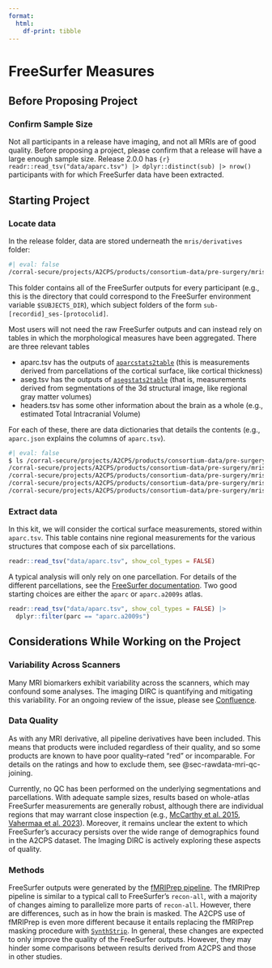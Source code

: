 ```yaml
---
format:
  html:
    df-print: tibble
---
```


# FreeSurfer Measures {#sec-freesurfer}

## Before Proposing Project

### Confirm Sample Size

Not all participants in a release have imaging, and not all MRIs are of good quality. Before proposing a project, please confirm that a release will have a large enough sample size. Release 2.0.0 has `{r} readr::read_tsv("data/aparc.tsv") |> dplyr::distinct(sub) |> nrow()` participants with for which FreeSurfer data have been extracted. 

## Starting Project

### Locate data

In the release folder, data are stored underneath the `mris/derivatives` folder:

```bash
#| eval: false
/corral-secure/projects/A2CPS/products/consortium-data/pre-surgery/mris/derivatives/freesurfer
```

This folder contains all of the FreeSurfer outputs for every participant (e.g., this is the directory that could correspond to the FreeSurfer environment variable `$SUBJECTS_DIR`), which subject folders of the form `sub-[recordid]_ses-[protocolid]`.

Most users will not need the raw FreeSurfer outputs and can instead rely on tables in which the morphological measures have been aggregated. There are three relevant tables

- aparc.tsv has the outputs of [`aparcstats2table`](https://surfer.nmr.mgh.harvard.edu/fswiki/aparcstats2table) (this is measurements derived from parcellations of the cortical surface, like cortical thickness)
- aseg.tsv has the outputs of [`asegstats2table`](https://surfer.nmr.mgh.harvard.edu/fswiki/asegstats2table) (that is, measurements derived from segmentations of the 3d structural image, like regional gray matter volumes)
- headers.tsv has some other information about the brain as a whole (e.g., estimated Total Intracranial Volume)

For each of these, there are data dictionaries that details the contents (e.g., `aparc.json` explains the columns of `aparc.tsv`). 

```bash
#| eval: false
$ ls /corral-secure/projects/A2CPS/products/consortium-data/pre-surgery/mris/derivatives/freesurfer/*{json,tsv}
/corral-secure/projects/A2CPS/products/consortium-data/pre-surgery/mris/derivatives/freesurfer/aparc.json  /corral-secure/projects/A2CPS/products/consortium-data/pre-surgery/mris/derivatives/freesurfer/gm_morph.tsv
/corral-secure/projects/A2CPS/products/consortium-data/pre-surgery/mris/derivatives/freesurfer/aparc.tsv   /corral-secure/projects/A2CPS/products/consortium-data/pre-surgery/mris/derivatives/freesurfer/headers.json
/corral-secure/projects/A2CPS/products/consortium-data/pre-surgery/mris/derivatives/freesurfer/aseg.json   /corral-secure/projects/A2CPS/products/consortium-data/pre-surgery/mris/derivatives/freesurfer/headers.tsv
/corral-secure/projects/A2CPS/products/consortium-data/pre-surgery/mris/derivatives/freesurfer/aseg.tsv
```


### Extract data

In this kit, we will consider the cortical surface measurements, stored within `aparc.tsv`. This table contains nine regional measurements for the various structures that compose each of six parcellations.

```r
readr::read_tsv("data/aparc.tsv", show_col_types = FALSE)
```


A typical analysis will only rely on one parcellation. For details of the different parcellations, see the [FreeSurfer documentation](https://surfer.nmr.mgh.harvard.edu/fswiki/CorticalParcellation). Two good starting choices are either the `aparc` or `aparc.a2009s` atlas. 


```r
readr::read_tsv("data/aparc.tsv", show_col_types = FALSE) |>
  dplyr::filter(parc == "aparc.a2009s")
```


## Considerations While Working on the Project

### Variability Across Scanners

Many MRI biomarkers exhibit variability across the scanners, which may confound some analyses. The imaging DIRC is quantifying and mitigating this variability. For an ongoing review of the issue, please see [Confluence](https://a2cps.atlassian.net/wiki/spaces/DOC/pages/176619539/Imaging+Harmonization). 

### Data Quality

As with any MRI derivative, all pipeline derivatives have been included. This means that products were included regardless of their quality, and so some products are known to have poor quality--rated "red" or incomparable. For details on the ratings and how to exclude them, see @sec-rawdata-mri-qc-joining.

Currently, no QC has been performed on the underlying segmentations and parcellations. With adequate sample sizes, results based on whole-atlas FreeSurfer measurements are generally robust, although there are individual regions that may warrant close inspection (e.g., [McCarthy et al. 2015](http://dx.doi.org/10.3389/fnins.2015.00379), [Vahermaa et al. 2023](https://doi.org/10.1016/j.neuroimage.2023.120306)). Moreover, it remains unclear the extent to which FreeSurfer's accuracy persists over the wide range of demographics found in the A2CPS dataset. The Imaging DIRC is actively exploring these aspects of quality. 

### Methods

FreeSurfer outputs were generated by the [fMRIPrep pipeline](https://fmriprep.org/en/stable/workflows.html#surface-preprocessing). The fMRIPrep pipeline is similar to a typical call to FreeSurfer's `recon-all`, with a majority of changes aiming to parallelize more parts of `recon-all`. However, there are differences, such as in how the brain is masked. The A2CPS use of fMRIPrep is even more different because it entails replacing the fMRIPrep masking procedure with [`SynthStrip`](https://surfer.nmr.mgh.harvard.edu/docs/synthstrip/). In general, these changes are expected to only improve the quality of the FreeSurfer outputs. However, they may hinder some comparisons between results derived from A2CPS and those in other studies.

